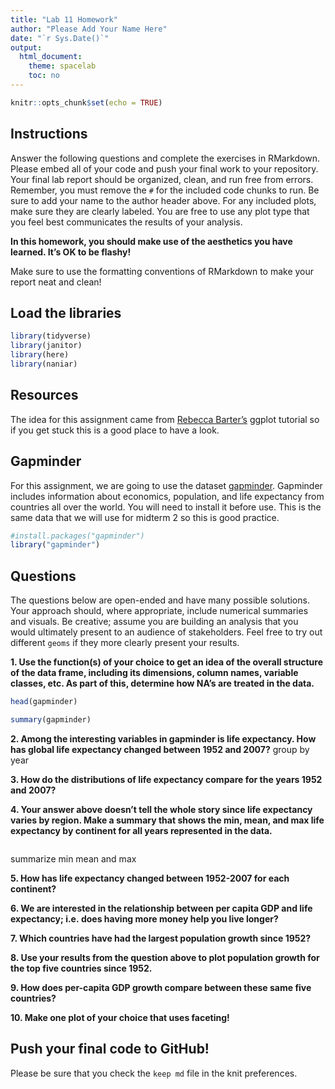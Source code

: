 ```yaml
---
title: "Lab 11 Homework"
author: "Please Add Your Name Here"
date: "`r Sys.Date()`"
output:
  html_document:
    theme: spacelab
    toc: no
---
```


```r
knitr::opts_chunk$set(echo = TRUE)
```

## Instructions
Answer the following questions and complete the exercises in RMarkdown. Please embed all of your code and push your final work to your repository. Your final lab report should be organized, clean, and run free from errors. Remember, you must remove the `#` for the included code chunks to run. Be sure to add your name to the author header above. For any included plots, make sure they are clearly labeled. You are free to use any plot type that you feel best communicates the results of your analysis.  

**In this homework, you should make use of the aesthetics you have learned. It's OK to be flashy!**

Make sure to use the formatting conventions of RMarkdown to make your report neat and clean!  

## Load the libraries
```r
library(tidyverse)
library(janitor)
library(here)
library(naniar)
``` 

## Resources
The idea for this assignment came from [Rebecca Barter's](http://www.rebeccabarter.com/blog/2017-11-17-ggplot2_tutorial/) ggplot tutorial so if you get stuck this is a good place to have a look.  

## Gapminder
For this assignment, we are going to use the dataset [gapminder](https://cran.r-project.org/web/packages/gapminder/index.html). Gapminder includes information about economics, population, and life expectancy from countries all over the world. You will need to install it before use. This is the same data that we will use for midterm 2 so this is good practice.
```r
#install.packages("gapminder")
library("gapminder")
```

## Questions
The questions below are open-ended and have many possible solutions. Your approach should, where appropriate, include numerical summaries and visuals. Be creative; assume you are building an analysis that you would ultimately present to an audience of stakeholders. Feel free to try out different `geoms` if they more clearly present your results.  

**1. Use the function(s) of your choice to get an idea of the overall structure of the data frame, including its dimensions, column names, variable classes, etc. As part of this, determine how NA's are treated in the data.**  
```r
head(gapminder)
```

```r
summary(gapminder)
```

**2. Among the interesting variables in gapminder is life expectancy. How has global life expectancy changed between 1952 and 2007?**
group by year

**3. How do the distributions of life expectancy compare for the years 1952 and 2007?**

**4. Your answer above doesn't tell the whole story since life expectancy varies by region. Make a summary that shows the min, mean, and max life expectancy by continent for all years represented in the data.**
```r

```
summarize min mean and max

**5. How has life expectancy changed between 1952-2007 for each continent?**

**6. We are interested in the relationship between per capita GDP and life expectancy; i.e. does having more money help you live longer?**

**7. Which countries have had the largest population growth since 1952?**

**8. Use your results from the question above to plot population growth for the top five countries since 1952.**

**9. How does per-capita GDP growth compare between these same five countries?**

**10. Make one plot of your choice that uses faceting!**

## Push your final code to GitHub!
Please be sure that you check the `keep md` file in the knit preferences. 